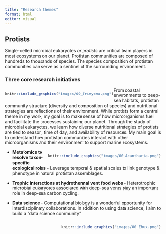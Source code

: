 ```yaml
---
title: "Research themes"
format: html
editor: visual
---
```


## Protists

Single-celled microbial eukaryotes *or protists* are critical team players in most ecosystems on our planet. Protistan communities are composed of hundreds to thousands of species. The species composition of protistan communities can serve as a sentinel of the surrounding environment.

### Three core research initiatives

<div style= "float:left">
```r
knitr::include_graphics("images/00_Trimyema.png")
```
</div>


From coastal environments to deep-sea habitats, protistan community structure (diversity and composition of species) and nutritional strategies are reflections of their environment. While protists form a central theme in my work, my goal is to make sense of how microorganisms fuel and facilitate the processes sustaining our planet. Through the study of microbial eukaryotes, we learn how diverse nutritional strategies of protists are tied to season, time of day, and availability of resources. My main goal is to understand how protistan communities interact with other microorganisms and their environment to support marine ecosystems. 

<div style= "float:right">
```r
knitr::include_graphics("images/00_Acantharia.png")
```
</div>


-   **Meta'omics to resolve taxon-specific ecological roles** - Leverage temporal & spatial scales to link genotype & phenotype in natural protistan assemblages.

-   **Trophic interactions at hydrothermal vent food webs** - Heterotrophic microbial eukaryotes associated with deep-sea vents play an important role in deep-sea carbon cycling.

-   **Data science** - Computational biology is a wonderful opportunity for interdisciplinary collaborations. In addition to using data science, I aim to build a "data science community" 

<div style= "float:right">
```r
knitr::include_graphics("images/00_Ehux.png")
```
</div>
